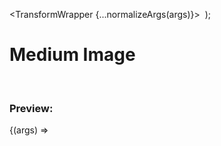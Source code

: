 


  <TransformWrapper {...normalizeArgs(args)}>
    <TransformComponent>
      <img src={exampleImg} alt="" />
    </TransformComponent>
  </TransformWrapper>
);

<Meta
  title="Examples/Medium Image"
  component={TransformWrapper}
  argTypes={argsTypes}
/>

# Medium Image

<br />

### Preview:

<Canvas>
  <Story name="Medium Image">{(args) => <Template {...args} />}</Story>
</Canvas>

## Component API

<ArgsTable story="Medium Image" />
